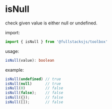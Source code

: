 # isNull

check given value is either null or undefined.

import:
```typescript copy
import { isNull } from '@fullstacksjs/toolbox'
```

usage:
```typescript copy
isNull(value): boolean
```

example:
```typescript copy
isNull(undefined) // true
isNull(null)      // true
isNull(0)         // false
isNull(false);    // false
isNull({});       // false
isNull([]);       // false
```
